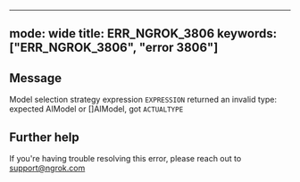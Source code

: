 
---
mode: wide
title: ERR_NGROK_3806
keywords: ["ERR_NGROK_3806", "error 3806"]
---

## Message
Model selection strategy expression `EXPRESSION` returned an invalid type: expected AIModel or []AIModel, got `ACTUALTYPE`




## Further help
If you're having trouble resolving this error, please reach out to [support@ngrok.com](mailto:support@ngrok.com?subject=Help%20with%20ERR_NGROK_3806)

